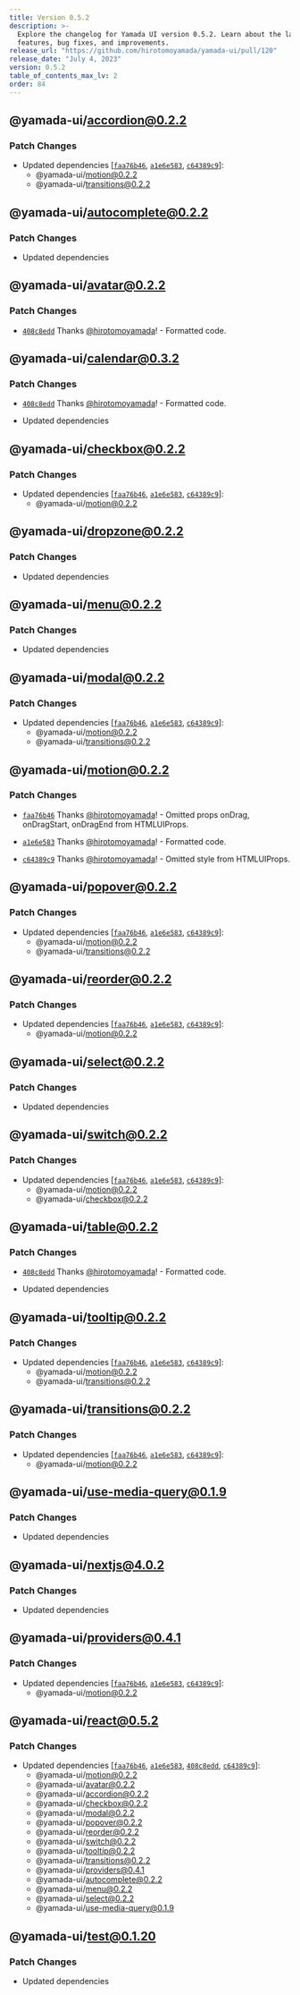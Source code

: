 ```yaml
---
title: Version 0.5.2
description: >-
  Explore the changelog for Yamada UI version 0.5.2. Learn about the latest
  features, bug fixes, and improvements.
release_url: "https://github.com/hirotomoyamada/yamada-ui/pull/120"
release_date: "July 4, 2023"
version: 0.5.2
table_of_contents_max_lv: 2
order: 84
---
```


## @yamada-ui/accordion@0.2.2

### Patch Changes

- Updated dependencies \[[`faa76b46`](https://github.com/hirotomoyamada/yamada-ui/commit/faa76b46b16bd2e6bceabca758c58a3b4e5468ad), [`a1e6e583`](https://github.com/hirotomoyamada/yamada-ui/commit/a1e6e583e748daa66113f829fa5f0f8d6bc5303b), [`c64389c9`](https://github.com/hirotomoyamada/yamada-ui/commit/c64389c94e14a618de293c51d3631df1819036ba)]:
  - @yamada-ui/motion@0.2.2
  - @yamada-ui/transitions@0.2.2

## @yamada-ui/autocomplete@0.2.2

### Patch Changes

- Updated dependencies

## @yamada-ui/avatar@0.2.2

### Patch Changes

- [`408c8edd`](https://github.com/hirotomoyamada/yamada-ui/commit/408c8edd5e6d2cf0f4982daeeea85ca2e8fd7465) Thanks [@hirotomoyamada](https://github.com/hirotomoyamada)! - Formatted code.

## @yamada-ui/calendar@0.3.2

### Patch Changes

- [`408c8edd`](https://github.com/hirotomoyamada/yamada-ui/commit/408c8edd5e6d2cf0f4982daeeea85ca2e8fd7465) Thanks [@hirotomoyamada](https://github.com/hirotomoyamada)! - Formatted code.

- Updated dependencies

## @yamada-ui/checkbox@0.2.2

### Patch Changes

- Updated dependencies \[[`faa76b46`](https://github.com/hirotomoyamada/yamada-ui/commit/faa76b46b16bd2e6bceabca758c58a3b4e5468ad), [`a1e6e583`](https://github.com/hirotomoyamada/yamada-ui/commit/a1e6e583e748daa66113f829fa5f0f8d6bc5303b), [`c64389c9`](https://github.com/hirotomoyamada/yamada-ui/commit/c64389c94e14a618de293c51d3631df1819036ba)]:
  - @yamada-ui/motion@0.2.2

## @yamada-ui/dropzone@0.2.2

### Patch Changes

- Updated dependencies

## @yamada-ui/menu@0.2.2

### Patch Changes

- Updated dependencies

## @yamada-ui/modal@0.2.2

### Patch Changes

- Updated dependencies \[[`faa76b46`](https://github.com/hirotomoyamada/yamada-ui/commit/faa76b46b16bd2e6bceabca758c58a3b4e5468ad), [`a1e6e583`](https://github.com/hirotomoyamada/yamada-ui/commit/a1e6e583e748daa66113f829fa5f0f8d6bc5303b), [`c64389c9`](https://github.com/hirotomoyamada/yamada-ui/commit/c64389c94e14a618de293c51d3631df1819036ba)]:
  - @yamada-ui/motion@0.2.2
  - @yamada-ui/transitions@0.2.2

## @yamada-ui/motion@0.2.2

### Patch Changes

- [`faa76b46`](https://github.com/hirotomoyamada/yamada-ui/commit/faa76b46b16bd2e6bceabca758c58a3b4e5468ad) Thanks [@hirotomoyamada](https://github.com/hirotomoyamada)! - Omitted props onDrag, onDragStart, onDragEnd from HTMLUIProps.

- [`a1e6e583`](https://github.com/hirotomoyamada/yamada-ui/commit/a1e6e583e748daa66113f829fa5f0f8d6bc5303b) Thanks [@hirotomoyamada](https://github.com/hirotomoyamada)! - Formatted code.

- [`c64389c9`](https://github.com/hirotomoyamada/yamada-ui/commit/c64389c94e14a618de293c51d3631df1819036ba) Thanks [@hirotomoyamada](https://github.com/hirotomoyamada)! - Omitted style from HTMLUIProps.

## @yamada-ui/popover@0.2.2

### Patch Changes

- Updated dependencies \[[`faa76b46`](https://github.com/hirotomoyamada/yamada-ui/commit/faa76b46b16bd2e6bceabca758c58a3b4e5468ad), [`a1e6e583`](https://github.com/hirotomoyamada/yamada-ui/commit/a1e6e583e748daa66113f829fa5f0f8d6bc5303b), [`c64389c9`](https://github.com/hirotomoyamada/yamada-ui/commit/c64389c94e14a618de293c51d3631df1819036ba)]:
  - @yamada-ui/motion@0.2.2
  - @yamada-ui/transitions@0.2.2

## @yamada-ui/reorder@0.2.2

### Patch Changes

- Updated dependencies \[[`faa76b46`](https://github.com/hirotomoyamada/yamada-ui/commit/faa76b46b16bd2e6bceabca758c58a3b4e5468ad), [`a1e6e583`](https://github.com/hirotomoyamada/yamada-ui/commit/a1e6e583e748daa66113f829fa5f0f8d6bc5303b), [`c64389c9`](https://github.com/hirotomoyamada/yamada-ui/commit/c64389c94e14a618de293c51d3631df1819036ba)]:
  - @yamada-ui/motion@0.2.2

## @yamada-ui/select@0.2.2

### Patch Changes

- Updated dependencies

## @yamada-ui/switch@0.2.2

### Patch Changes

- Updated dependencies \[[`faa76b46`](https://github.com/hirotomoyamada/yamada-ui/commit/faa76b46b16bd2e6bceabca758c58a3b4e5468ad), [`a1e6e583`](https://github.com/hirotomoyamada/yamada-ui/commit/a1e6e583e748daa66113f829fa5f0f8d6bc5303b), [`c64389c9`](https://github.com/hirotomoyamada/yamada-ui/commit/c64389c94e14a618de293c51d3631df1819036ba)]:
  - @yamada-ui/motion@0.2.2
  - @yamada-ui/checkbox@0.2.2

## @yamada-ui/table@0.2.2

### Patch Changes

- [`408c8edd`](https://github.com/hirotomoyamada/yamada-ui/commit/408c8edd5e6d2cf0f4982daeeea85ca2e8fd7465) Thanks [@hirotomoyamada](https://github.com/hirotomoyamada)! - Formatted code.

- Updated dependencies

## @yamada-ui/tooltip@0.2.2

### Patch Changes

- Updated dependencies \[[`faa76b46`](https://github.com/hirotomoyamada/yamada-ui/commit/faa76b46b16bd2e6bceabca758c58a3b4e5468ad), [`a1e6e583`](https://github.com/hirotomoyamada/yamada-ui/commit/a1e6e583e748daa66113f829fa5f0f8d6bc5303b), [`c64389c9`](https://github.com/hirotomoyamada/yamada-ui/commit/c64389c94e14a618de293c51d3631df1819036ba)]:
  - @yamada-ui/motion@0.2.2
  - @yamada-ui/transitions@0.2.2

## @yamada-ui/transitions@0.2.2

### Patch Changes

- Updated dependencies \[[`faa76b46`](https://github.com/hirotomoyamada/yamada-ui/commit/faa76b46b16bd2e6bceabca758c58a3b4e5468ad), [`a1e6e583`](https://github.com/hirotomoyamada/yamada-ui/commit/a1e6e583e748daa66113f829fa5f0f8d6bc5303b), [`c64389c9`](https://github.com/hirotomoyamada/yamada-ui/commit/c64389c94e14a618de293c51d3631df1819036ba)]:
  - @yamada-ui/motion@0.2.2

## @yamada-ui/use-media-query@0.1.9

### Patch Changes

- Updated dependencies

## @yamada-ui/nextjs@4.0.2

### Patch Changes

- Updated dependencies

## @yamada-ui/providers@0.4.1

### Patch Changes

- Updated dependencies \[[`faa76b46`](https://github.com/hirotomoyamada/yamada-ui/commit/faa76b46b16bd2e6bceabca758c58a3b4e5468ad), [`a1e6e583`](https://github.com/hirotomoyamada/yamada-ui/commit/a1e6e583e748daa66113f829fa5f0f8d6bc5303b), [`c64389c9`](https://github.com/hirotomoyamada/yamada-ui/commit/c64389c94e14a618de293c51d3631df1819036ba)]:
  - @yamada-ui/motion@0.2.2

## @yamada-ui/react@0.5.2

### Patch Changes

- Updated dependencies \[[`faa76b46`](https://github.com/hirotomoyamada/yamada-ui/commit/faa76b46b16bd2e6bceabca758c58a3b4e5468ad), [`a1e6e583`](https://github.com/hirotomoyamada/yamada-ui/commit/a1e6e583e748daa66113f829fa5f0f8d6bc5303b), [`408c8edd`](https://github.com/hirotomoyamada/yamada-ui/commit/408c8edd5e6d2cf0f4982daeeea85ca2e8fd7465), [`c64389c9`](https://github.com/hirotomoyamada/yamada-ui/commit/c64389c94e14a618de293c51d3631df1819036ba)]:
  - @yamada-ui/motion@0.2.2
  - @yamada-ui/avatar@0.2.2
  - @yamada-ui/accordion@0.2.2
  - @yamada-ui/checkbox@0.2.2
  - @yamada-ui/modal@0.2.2
  - @yamada-ui/popover@0.2.2
  - @yamada-ui/reorder@0.2.2
  - @yamada-ui/switch@0.2.2
  - @yamada-ui/tooltip@0.2.2
  - @yamada-ui/transitions@0.2.2
  - @yamada-ui/providers@0.4.1
  - @yamada-ui/autocomplete@0.2.2
  - @yamada-ui/menu@0.2.2
  - @yamada-ui/select@0.2.2
  - @yamada-ui/use-media-query@0.1.9

## @yamada-ui/test@0.1.20

### Patch Changes

- Updated dependencies
